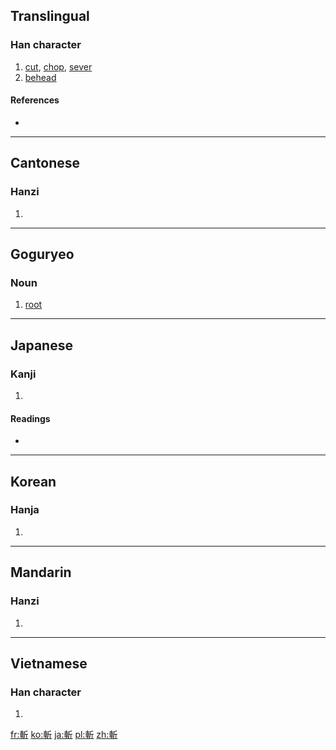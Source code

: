 {{also|斩}}
==Translingual==

===Han character===
{{Han char|rn=69|rad=斤|as=07|sn=11|four=5202<sub>1</sub>|canj=十十竹一中 (JJHML)}}

# [[cut]], [[chop]], [[sever]]
# [[behead]]

====References====
* {{Han ref|kx=0479.180|dkj=13555|dj=0838.160|hdz=32024.100|uh=65AC|ud=26028|bh=B1D9|bd=45529}}

----

==Cantonese==

===Hanzi===
{{yue-hanzi|jyut=|y=jaam2|sim=斩}}

# {{defn|lang=yue|sort=斤07}}

----

==Goguryeo==

===Noun===
{{head|zkg|noun|tr=tsüəm}}

# [[root]]

----

==Japanese==

===Kanji===
{{ja-kanji|grade=|rs=斤07}}

# {{defn|lang=ja|sort=斤07}}

====Readings====
* {{ja-readings|on=[[ざん]] (zan), [[さん]] (san)|kun=[[きる]] (kiru)}}

----

==Korean==

===Hanja===
{{ko-hanja|hangeul=참|eumhun=|rv=cham|mr=ch'am|y=cham}}

# {{defn|lang=ko|sort=斤07}}

----

==Mandarin==

===Hanzi===
{{cmn-hanzi|sim=斩|pin=[[zhǎn]] ([[zhan3]])|wg=chan<sup>3</sup>}}

# {{defn|lang=cmn|sort=斤07}}

----

==Vietnamese==

===Han character===
{{vi-hantu|[[trảm]], [[chém]]|rs=斤07}}

# {{defn|lang=vi|sort=斤07}}

[[fr:斬]]
[[ko:斬]]
[[ja:斬]]
[[pl:斬]]
[[zh:斬]]